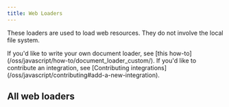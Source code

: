 ```yaml
---
title: Web Loaders
---
```


These loaders are used to load web resources. They do not involve the local file system.

<Info>
If you'd like to write your own document loader, see [this how-to](/oss/javascript/how-to/document_loader_custom/). If you'd like to contribute an integration, see [Contributing integrations](/oss/javascript/contributing#add-a-new-integration).
</Info>

## All web loaders

<Columns cols={3}>
  <Card
    title="Playwright"
    icon="link"
    href="/oss/javascript/integrations/document_loaders/web_loaders/web_playwright"
    arrow="true"
    cta="View guide"
  >
  </Card>
  <Card
    title="AirtableLoader"
    icon="link"
    href="/oss/javascript/integrations/document_loaders/web_loaders/airtable"
    arrow="true"
    cta="View guide"
  >
  </Card>
  <Card
    title="Apify Dataset"
    icon="link"
    href="/oss/javascript/integrations/document_loaders/web_loaders/apify_dataset"
    arrow="true"
    cta="View guide"
  >
  </Card>
  <Card
    title="AssemblyAI Audio Transcript"
    icon="link"
    href="/oss/javascript/integrations/document_loaders/web_loaders/assemblyai_audio_transcription"
    arrow="true"
    cta="View guide"
  >
  </Card>
  <Card
    title="Azure Blob Storage Container"
    icon="link"
    href="/oss/javascript/integrations/document_loaders/web_loaders/azure_blob_storage_container"
    arrow="true"
    cta="View guide"
  >
  </Card>
  <Card
    title="Azure Blob Storage File"
    icon="link"
    href="/oss/javascript/integrations/document_loaders/web_loaders/azure_blob_storage_file"
    arrow="true"
    cta="View guide"
  >
  </Card>
  <Card
    title="Browserbase Loader"
    icon="link"
    href="/oss/javascript/integrations/document_loaders/web_loaders/browserbase"
    arrow="true"
    cta="View guide"
  >
  </Card>
  <Card
    title="College Confidential"
    icon="link"
    href="/oss/javascript/integrations/document_loaders/web_loaders/college_confidential"
    arrow="true"
    cta="View guide"
  >
  </Card>
  <Card
    title="Confluence"
    icon="link"
    href="/oss/javascript/integrations/document_loaders/web_loaders/confluence"
    arrow="true"
    cta="View guide"
  >
  </Card>
  <Card
    title="Couchbase"
    icon="link"
    href="/oss/javascript/integrations/document_loaders/web_loaders/couchbase"
    arrow="true"
    cta="View guide"
  >
  </Card>
  <Card
    title="Figma"
    icon="link"
    href="/oss/javascript/integrations/document_loaders/web_loaders/figma"
    arrow="true"
    cta="View guide"
  >
  </Card>
  <Card
    title="FireCrawl"
    icon="link"
    href="/oss/javascript/integrations/document_loaders/web_loaders/firecrawl"
    arrow="true"
    cta="View guide"
  >
  </Card>
  <Card
    title="GitBook"
    icon="link"
    href="/oss/javascript/integrations/document_loaders/web_loaders/gitbook"
    arrow="true"
    cta="View guide"
  >
  </Card>
  <Card
    title="GitHub"
    icon="link"
    href="/oss/javascript/integrations/document_loaders/web_loaders/github"
    arrow="true"
    cta="View guide"
  >
  </Card>
  <Card
    title="Google Cloud Storage"
    icon="link"
    href="/oss/javascript/integrations/document_loaders/web_loaders/google_cloud_storage"
    arrow="true"
    cta="View guide"
  >
  </Card>
  <Card
    title="Google Cloud SQL for PostgreSQL"
    icon="link"
    href="/oss/javascript/integrations/document_loaders/web_loaders/google_cloudsql_pg"
    arrow="true"
    cta="View guide"
  >
  </Card>
  <Card
    title="Hacker News"
    icon="link"
    href="/oss/javascript/integrations/document_loaders/web_loaders/hn"
    arrow="true"
    cta="View guide"
  >
  </Card>
  <Card
    title="IMSDB"
    icon="link"
    href="/oss/javascript/integrations/document_loaders/web_loaders/imsdb"
    arrow="true"
    cta="View guide"
  >
  </Card>
  <Card
    title="Jira"
    icon="link"
    href="/oss/javascript/integrations/document_loaders/web_loaders/jira"
    arrow="true"
    cta="View guide"
  >
  </Card>
  <Card
    title="LangSmith"
    icon="link"
    href="/oss/javascript/integrations/document_loaders/web_loaders/langsmith"
    arrow="true"
    cta="View guide"
  >
  </Card>
  <Card
    title="Notion API"
    icon="link"
    href="/oss/javascript/integrations/document_loaders/web_loaders/notionapi"
    arrow="true"
    cta="View guide"
  >
  </Card>
  <Card
    title="PDF files"
    icon="link"
    href="/oss/javascript/integrations/document_loaders/web_loaders/pdf"
    arrow="true"
    cta="View guide"
  >
  </Card>
  <Card
    title="RecursiveUrlLoader"
    icon="link"
    href="/oss/javascript/integrations/document_loaders/web_loaders/recursive_url_loader"
    arrow="true"
    cta="View guide"
  >
  </Card>
  <Card
    title="S3 File"
    icon="link"
    href="/oss/javascript/integrations/document_loaders/web_loaders/s3"
    arrow="true"
    cta="View guide"
  >
  </Card>
  <Card
    title="SearchApi Loader"
    icon="link"
    href="/oss/javascript/integrations/document_loaders/web_loaders/searchapi"
    arrow="true"
    cta="View guide"
  >
  </Card>
  <Card
    title="SerpAPI Loader"
    icon="link"
    href="/oss/javascript/integrations/document_loaders/web_loaders/serpapi"
    arrow="true"
    cta="View guide"
  >
  </Card>
  <Card
    title="Sitemap Loader"
    icon="link"
    href="/oss/javascript/integrations/document_loaders/web_loaders/sitemap"
    arrow="true"
    cta="View guide"
  >
  </Card>
  <Card
    title="Sonix Audio"
    icon="link"
    href="/oss/javascript/integrations/document_loaders/web_loaders/sonix_audio_transcription"
    arrow="true"
    cta="View guide"
  >
  </Card>
  <Card
    title="Blockchain Data"
    icon="link"
    href="/oss/javascript/integrations/document_loaders/web_loaders/sort_xyz_blockchain"
    arrow="true"
    cta="View guide"
  >
  </Card>
  <Card
    title="Spider"
    icon="link"
    href="/oss/javascript/integrations/document_loaders/web_loaders/spider"
    arrow="true"
    cta="View guide"
  >
  </Card>
  <Card
    title="Taskade"
    icon="link"
    href="/oss/javascript/integrations/document_loaders/web_loaders/taskade"
    arrow="true"
    cta="View guide"
  >
  </Card>
  <Card
    title="Cheerio"
    icon="link"
    href="/oss/javascript/integrations/document_loaders/web_loaders/web_cheerio"
    arrow="true"
    cta="View guide"
  >
  </Card>
  <Card
    title="Puppeteer"
    icon="link"
    href="/oss/javascript/integrations/document_loaders/web_loaders/web_puppeteer"
    arrow="true"
    cta="View guide"
  >
  </Card>
  <Card
    title="YouTube transcripts"
    icon="link"
    href="/oss/javascript/integrations/document_loaders/web_loaders/youtube"
    arrow="true"
    cta="View guide"
  >
  </Card>
</Columns>
